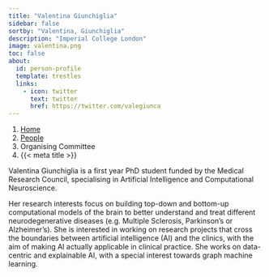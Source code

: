 ```yaml
---
title: "Valentina Giunchiglia"
sidebar: false
sortby: "Valentina, Giunchiglia"
description: "Imperial College London"
image: valentina.png
toc: false
about:
  id: person-profile
  template: trestles
  links:
    - icon: twitter
      text: twitter
      href: https://twitter.com/valegiunca
---
```


```{=html}
<nav aria-label="breadcrumb">
  <ol class="breadcrumb">
    <li class="breadcrumb-item"><a href="../../index.html">Home</a></li>
    <li class="breadcrumb-item"><a href="../../people.html">People</a></li>
    <li class="breadcrumb-item active">Organising Committee</li>
    <li class="breadcrumb-item active" aria-current="page">{{< meta title >}}</li>
  </ol>
</nav>
```

Valentina Giunchiglia is a first year PhD student funded by the Medical Research Council, specialising in Artificial Intelligence and Computational Neuroscience.

Her research interests focus on building top-down and bottom-up computational models of the brain to better understand and treat different neurodegenerative diseases (e.g. Multiple Sclerosis, Parkinson’s or Alzheimer’s). She is interested in working on research projects that cross the boundaries between artificial intelligence (AI) and the clinics, with the aim of making AI actually applicable in clinical practice. She works on data-centric and explainable AI, with a special interest towards graph machine learning.
